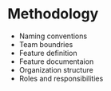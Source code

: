 # Methodology

- Naming conventions
- Team boundries
- Feature definition
- Feature documentaion
- Organization structure
- Roles and responsibilities
